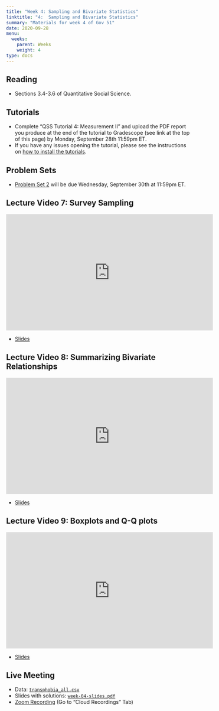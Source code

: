 ```yaml
---
title: "Week 4: Sampling and Bivariate Statistics"
linktitle: "4:  Sampling and Bivariate Statistics"
summary: "Materials for week 4 of Gov 51"
date: 2020-09-28
menu:
  weeks:
    parent: Weeks
    weight: 4
type: docs
---
```


## Reading

- Sections 3.4-3.6 of Quantitative Social Science.

## Tutorials

- Complete "QSS Tutorial 4: Measurement II" and upload the PDF report you produce at the end of the tutorial to Gradescope (see link at the top of this page) by Monday, September 28th 11:59pm ET. 
- If you have any issues opening the tutorial, please see the instructions on [how to install the tutorials](/assignments/tutorials/).

## Problem Sets

- [Problem Set 2](/assignments/ps2-judges/) will be due Wednesday, September 30th at 11:59pm ET. 

## Lecture Video 7: Survey Sampling 

<iframe width="560" height="315" src="https://www.youtube-nocookie.com/embed/X_oc5VJGxJU" frameborder="0" allow="accelerometer; autoplay; clipboard-write; encrypted-media; gyroscope; picture-in-picture" allowfullscreen></iframe>

- [Slides](/slides/03-measurement/04-survey-sampling.pdf)

## Lecture Video 8: Summarizing Bivariate Relationships

<iframe width="560" height="315" src="https://www.youtube-nocookie.com/embed/nEPGMv6whC0" frameborder="0" allow="accelerometer; autoplay; clipboard-write; encrypted-media; gyroscope; picture-in-picture" allowfullscreen></iframe>

- [Slides](/slides/03-measurement/05-scatterplots.pdf)

## Lecture Video 9: Boxplots and Q-Q plots

<iframe width="560" height="315" src="https://www.youtube-nocookie.com/embed/2-Z42bUqZIs" frameborder="0" allow="accelerometer; autoplay; clipboard-write; encrypted-media; gyroscope; picture-in-picture" allowfullscreen></iframe>

- [Slides](/slides/03-measurement/06-boxplots-qqplots.pdf)


## Live Meeting 

- Data: [`transphobia_all.csv`](/data/transphobia_all.csv)
- Slides with solutions: [`week-04-slides.pdf`](/slides/week-04-slides.pdf)
- [Zoom Recording](https://canvas.harvard.edu/courses/74805/external_tools/53531) (Go to "Cloud Recordings" Tab)
